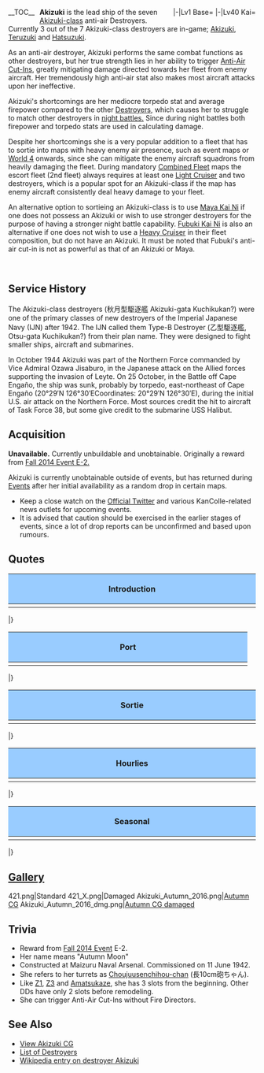 <div style="float:left; margin-right: 10px;">
__TOC__
</div>

<div style="float:right; margin-left: 10px;">
<div style="text-align:center;">
<div style="display:inline-block;">
<tabber>
|-|Lv1 Base= <!--{{KanmusuInfo|ID=221}}-->
|-|Lv40 Kai= <!--{{KanmusuInfo|ID=221a}}-->
</tabber>
</div>
</div>
</div>

'''Akizuki''' is the lead ship of the seven [[:Category:Akizuki_Class|Akizuki-class]] anti-air Destroyers. Currently 3 out of the 7 Akizuki-class destroyers are in-game; [[Akizuki]], [[Teruzuki]] and [[Hatsuzuki]].

As an anti-air destroyer, Akizuki performs the same combat functions as other destroyers, but her true strength lies in her ability to trigger [[Aerial_Combat#Anti-Air_Cut-In|Anti-Air Cut-Ins]], greatly mitigating damage directed towards her fleet from enemy aircraft. Her tremendously high anti-air stat also makes most aircraft attacks upon her ineffective.

Akizuki's shortcomings are her mediocre torpedo stat and average firepower compared to the other [[Destroyers]], which causes her to struggle to match other destroyers in [[Combat/Night_Battle|night battles.]] Since during night battles both firepower and torpedo stats are used in calculating damage.

Despite her shortcomings she is a very popular addition to a fleet that has to sortie into maps with heavy enemy air presence, such as event maps or [[World 4]] onwards, since she can mitigate the enemy aircraft squadrons from heavily damaging the fleet. During mandatory [[Combined Fleet]] maps the escort fleet (2nd fleet) always requires at least one [[Light Cruiser]] and two destroyers, which is a popular spot for an Akizuki-class if the map has enemy aircraft consistently deal heavy damage to your fleet.

An alternative option to sortieing an Akizuki-class is to use [[Maya| Maya Kai Ni]] if one does not possess an Akizuki or wish to use stronger destroyers for the purpose of having a stronger night battle capability. [[Fubuki|Fubuki Kai Ni]] is also an alternative if one does not wish to use a [[Heavy Cruiser]] in their fleet composition, but do not have an Akizuki. It must be noted that Fubuki's anti-air cut-in is not as powerful as that of an Akizuki or Maya.

<div style="clear: both;">&nbsp;</div>

==Service History==
''{{Main|Wikipedia:Japanese destroyer Akizuki|l1=Japanese destroyer Akizuki in Wikipedia}}''

The Akizuki-class destroyers (秋月型駆逐艦 Akizuki-gata Kuchikukan?) were one of the primary classes of new destroyers of the Imperial Japanese Navy (IJN) after 1942. The IJN called them Type-B Destroyer (乙型駆逐艦, Otsu-gata Kuchikukan?) from their plan name. They were designed to fight smaller ships, aircraft and submarines.

In October 1944 Akizuki was part of the Northern Force commanded by Vice Admiral Ozawa Jisaburo, in the Japanese attack on the Allied forces supporting the invasion of Leyte. On 25 October, in the Battle off Cape Engaño, the ship was sunk, probably by torpedo, east-northeast of Cape Engaño (20°29′N 126°30′ECoordinates: 20°29′N 126°30′E), during the initial U.S. air attack on the Northern Force. Most sources credit the hit to aircraft of Task Force 38, but some give credit to the submarine USS Halibut.

==Acquisition==
'''Unavailable.''' Currently unbuildable and unobtainable. Originally a reward from [[Fall_2014_Event#E-2:_.E7.AC.AC.E4.BA.8C.E6.AC.A1.E6.B8.BE.E4.BD.9C.E6.88.A6|Fall 2014 Event E-2.]]

Akizuki is currently unobtainable outside of events, but has returned during [[Events]] after her initial availability as a random drop in certain maps.
*Keep a close watch on the [https://twitter.com/kancolle_staff Official Twitter] and various KanColle-related news outlets for upcoming events.
*It is advised that caution should be exercised in the earlier stages of events, since a lot of drop reports can be unconfirmed and based upon rumours.

==Quotes==
{| class="wikitable" align="center" style="width:100%;font-size:14px;line-height:22px;margin:0;"
!style="width: 10%; text-align: center; background-color:#99CCFF" |Introduction
|-
|{{ShipquoteHeader}}
|{{ShipquoteKai
|scenario = Introduction
|origin = 秋月型防空駆逐艦、一番艦、秋月。
ここに推参致しました。お任せください！
|translation = Akizuki-class anti-air destroyer, first ship, Akizuki.
I'm reporting in here. Please leave it to me!
|audio = Akizuki-Introduction.ogg
}}
|{{ShipquoteKai
|scenario = Library
|origin = 艦隊防空のために建造された乙型一等駆逐艦、秋月型駆逐艦一番艦、秋月です。
4基8門の長10ｃｍ砲と高射装置を備えた防空艦として、寮艦の初月らと共に第61駆逐隊を編成しました。頑張ります！
|translation = Designed for the fleet's anti-air, Type-B first class destroyer, Akizuki-class 1st destroyer, Akizuki.
As an anti-air ship equipped with 4x 8-barrel Long 10cm guns and anti-aircraft fire director, along with Hatsuzuki and the others, we formed the 61st DesDiv. I'll do my best!
|audio = Akizuki-Library_Info.ogg
}}
|} <references/>
|}

{| class="wikitable mw-collapsible mw-collapsed" align="center" style="width:100%;font-size:14px;line-height:22px;margin:0;"
!style="width: 10%; text-align: center; background-color:#99CCFF" |Port
|-
|{{ShipquoteHeader}}
|{{ShipquoteKai
|scenario = Secretary 1
|origin = 秋月、推参します！
|translation = Akizuki, reporting in!
|audio = Akizuki-Secretary_1.ogg
}}
|{{ShipquoteKai
|scenario =  Secretary 2
|origin = この秋月の長10cm砲と高射装置。この力で、艦隊をきっとお守りします！
|translation = My long 10cm guns and anti-aircraft fire director. With this power, I'll definitely protect the fleet!
|audio = Akizuki-Secretary_2.ogg
}}
|{{ShipquoteKai
|scenario =  Secretary 2 (Kai)
|origin = 増設された高射装置と長10cm砲。秋月の本当の力…これで、艦隊をお守りします！（改）
|translation = The added anti-aircraft fire director and long 10cm guns. Akizuki's real power... with this, I'll protect the fleet!
|audio = Akizuki-Secretary_2_Kai.ogg
}}
{{ShipquoteKai
| scenario    =Secretary 3
| origin      =長10cm砲ちゃん、あんまり暴れないでぇ！ あら、あらら？ 提…督？ ああっ、失礼致しました！
| translation =Choujuusenchihou-chan, don't struggle! Eh, huh? Ad...miral? Ahh! Please excuse me!
| audio       =Akizuki-Secretary_3.ogg
}}
{{ShipquoteKai
| scenario    =Secretary (Idle)
| origin      =長10cmよし、高射装置よし、酸素魚雷、よし…よし！ 万全ね、大丈夫！ えっと、あとは…
| translation =Long 10cm, check! Anti-aircraft fire director, check! Oxygen torpedoes, check... alright! Everything's perfect! Umm, next is...
| audio       =Akizuki-Secretary_%28Idle%29.ogg
}}
{{ShipquoteKai
| scenario    =Wedding
| origin      =司令、秋月をお呼びでしょうか？　あの、対空戦に不備が？　そうではなくって？　では、翔鶴さんになにか？　でもなくって？　…ほぁ、もしかして、これ…あ、ありがとうございます！
| translation =Commander, did you call me? Um, was my anti-air inadequate? That's not it? Then does it have to do with Shoukaku-san? Not that either? ...Howaa~, could this be... T-thank you very much!
| audio       =Akizuki-Wedding_Line.ogg
}}
{{ShipquoteKai
| scenario    =Secretary (Married)
| origin      =司令、いつもお疲れ様です。この秋月が、艦隊と司令をお護りします。だ、大丈夫！
| translation =Commander, thanks as always. This Akizuki will protect the fleet, and you. Yeah, it's alright!
| audio       =Akizuki-Secretary_%28Married%29.ogg
}}
{{ShipquoteKai
| scenario    =Show player's Score
| origin      =そうですね。艦隊の今を知ることは、大事です！
| translation =That's true. It's important to know what the fleet knows!
| audio       =Akizuki-Show_Player%27s_Score.ogg
}}
{{ShipquoteKai
| scenario    =Joining a fleet
| origin      =防空駆逐艦、秋月。出撃致します！
| translation =Anti-air destroyer, Akizuki. Prepared to sortie.
| audio       =Akizuki-Joining_A_Fleet.ogg
}}
{{ShipquoteKai
| scenario    =Equipment 1
| origin      =ありがとうございます！よい装備…
| translation =Thank you! It's good equipment...
| audio       =Akizuki-Equipment_1.ogg
}}
{{ShipquoteKai
| scenario    =Equipment 2
| origin      =これなら敵機動部隊にも負けません！
| translation =With this, I won't lose to the enemy fleet!
| audio       =Akizuki-Equipment_2.ogg
}}
{{ShipquoteKai
| scenario    =Equipment 3
| origin      =やらせません！
| translation =I won't let them!
| audio       =Akizuki-Equipment_3.ogg
}}
{{ShipquoteKai
| scenario    =Supply
| origin      =補給、ありがとうございます！
| translation =Thank you for the supplies!
| audio       =Akizuki-Supply.ogg
}}
{{ShipquoteKai
| scenario    =Supply (Kai)
| origin      =大切な補給物資、ありがとうございます！
| translation =Thank you for the important supply materials!
| audio       =Akizuki-Supply_Kai.ogg
}}
{{ShipquoteKai
| scenario    =Docking (Minor)
| origin      =す、少しだけ、お休みを…
| translation =J-just for a bit, I'll take a break...
| audio       =Akizuki-Docking_Minor.ogg
}}
{{ShipquoteKai
| scenario    =Docking (Major)
| origin      =高射装置も、しっかり装備しなくちゃ…
| translation =My anti-air fire director too, I need to firmly attach it...
| audio       =Akizuki-Docking_Moderate.ogg
}}
{{ShipquoteKai
| scenario    =Construction
| origin      =新造艦が生まれたみたいですね！
| translation =It seems like a new ship was born!
| audio       =Akizuki-Construction.ogg
}}
|} <references/>
|}

{| class="wikitable mw-collapsible mw-collapsed" align="center" style="width:100%;font-size:14px;line-height:22px;margin:0;"
!style="width: 10%; text-align: center; background-color:#99CCFF" |Sortie
|-
|{{ShipquoteHeader}}
|{{ShipquoteKai
| scenario    =Starting a sortie
| origin      =第61駆逐隊、直ちに抜錨。出撃です！
| translation =61st DesDiv, setting sail immediately. Setting off!
| audio       =Akizuki-Starting_A_Sortie.ogg
}}
{{ShipquoteKai
| scenario    =Return from sortie
| origin      =艦隊が無事帰投しました。皆さん、お疲れです！
| translation =The fleet has safely returned. Everyone, good work!
| audio       =Akizuki-Return_From_Sortie.ogg
}}
{{ShipquoteKai
| scenario    =Battle start
| origin      =さあ、始めましょう。撃ち方、始め！
| translation =Now, shall we begin? Begin firing!
| audio       =Akizuki-Battle_Start.ogg
}}
{{ShipquoteKai
| scenario    =Attack
| origin      =この秋月が健在な限り、やらせはしません！
| translation =While this Akizuki still has strength, I won't let you!
| audio       =Akizuki-Attack.ogg
}}
{{ShipquoteKai
| scenario    =Night Battle
| origin      =秋月の夜戦、お見せしましょうか。
| translation =Akizuki's night battle, shall I show it to you?
| audio       =Akizuki-Night_Battle.ogg
}}
{{ShipquoteKai
| scenario    =Night attack
| origin      =弾幕が薄い…ような気がします。弾幕です！
| translation =I feel like... the barrage is light. Barrage!
| audio       =Akizuki-Night_Attack.ogg
}}
{{ShipquoteKai
| scenario    =MVP
| origin      =秋月、艦隊をお守りしました。大丈夫、次もきっと、大丈夫です！
| translation =Akizuki protected the fleet. It's alright, next time, too, will be alright!
| audio       =Akizuki-MVP.ogg
}}
{{ShipquoteKai
| scenario    =Minor Damage 1
| origin      =くっ！まだ行けます！
| translation =Kugh! I can still go on!
| audio       =Akizuki-Minor_Damage_1.ogg
}}
{{ShipquoteKai
| scenario    =Minor Damage 2
| origin      =魚雷の誘爆を防いで！ 大丈夫！
| translation =Defending against torpedo attack! It's alright!
| audio       =Akizuki-Minor_Damage_2.ogg
}}
{{ShipquoteKai
| scenario    =≥Moderate Damage
| origin      =まだ…まだ、沈みません！艦隊の防空を…私はっ！
| translation =Not yet... I won't sink yet! The fleet's anti-air... I will-!
| audio       =Akizuki-Moderate_Damage.ogg
}}
{{ShipquoteKai
| scenario    =≥Moderate Damage (Kai)
| origin      =被弾！？ 魚雷を全て放棄して、誘爆を防いで！ まだ……まだ大丈夫！
| translation =Hit!? Abandon all torpedoes, prevent detonation!... not yet... I can keep going! 
| audio       =Akizuki-Moderate_Damage_Kai.ogg
}}
{{ShipquoteKai
| scenario    =Sunk
| origin      =翔鶴さんも…大鳳さんも…健在？　ふぅ…、大丈夫…艦隊は…だいじょう…ぶ…
| translation =Shoukaku-san... Taihou-san... are you well? Ugh... , alright... the fleet is... alri...ght...
| audio       =Akizuki-Sunk.ogg
}}
|} <references/>
|}

{| class="wikitable mw-collapsible mw-collapsed" align="center" style="width:100%;font-size:14px;line-height:22px;"
!style="width: 10%; text-align: center; background-color:#99CCFF" |Hourlies
|-
|{{ShipquoteHeader}}
|{{ShipquoteKai
|scenario = 0000
|origin = 司令、この秋月が、時刻を報告します。現在時刻、〇〇〇〇、です！
|translation = Commander, Akizuki will report the time. The current time is 0000!
|audio = Akizuki-00.ogg
}}
|{{ShipquoteKai
|scenario = 0100
|origin = 〇一〇〇をご報告します。こんな形でよろしいでしょうか、司令？
|translation = 	The 0100 report. Is this the right way, Commander?
|audio = Akizuki-01.ogg
}}
|{{ShipquoteKai
|scenario = 0200
|origin = 〇二〇〇です。今夜は月が…月が綺麗ですね、司令。ん、司令？
|translation = 0200. The moon tonight... the moon sure is beautiful, commander. Eh, commander? <ref> A reference to an anecdotal incident where Meiji era writer Natsume Sōseki, during his time as an English teacher, suggested to his students that the English phrase "I love you" be translated as "The moon is beautiful" (月が綺麗ですね). </ref>
|audio = Akizuki-02.ogg
}}
|{{ShipquoteKai
|scenario = 0300
|origin = 〇三〇〇です、司令。この時間はとても静かですね。本当に静かです…
|translation = 0300, Commander. It's very quiet at this time. It's really quiet...
|audio = Akizuki-03.ogg
}}
|{{ShipquoteKai
|scenario = 0400
|origin = 〇四〇〇です。司令、眠くはありませんか？　濃い目のお茶、入れましょう。
|translation = 	0400. Commander, are you not tired?　Let's have some strong tea.
|audio = Akizuki-04.ogg
}}
|{{ShipquoteKai
|scenario = 0500
|origin = 〇五〇〇となりました、司令。はい。秋月、総員起こしの準備、了解です！
|translation = It is now 0500. Commander. Yes. Akizuki, prepared to wake everyone, roger!
|audio = Akizuki-05.ogg
}}
|{{ShipquoteKai
|scenario = 0600
|origin = 〇六〇〇です。おはようございます、司令。はい、気持ちのよい朝ですね♪
|translation = 0600. Good morning, Commander. Yes, it is a nice morning♪
|audio = Akizuki-06.ogg
}}
|{{ShipquoteKai
|scenario = 0700
|origin = 〇七〇〇です。司令、朝食の用意、こちらです。簡単で…すいません
|translation = 0700. Commander, I'm preparing breakfast over here. I'm sorry that it's... simple.
|audio = Akizuki-07.ogg
}}
|{{ShipquoteKai
|scenario = 0800
|origin = 〇八〇〇。第六一駆逐隊、出撃準備、完了です。いつでも抜錨、出来ます！
|translation = 0800. 61st DesDiv, sortie preparations complete. We can set sail at any time!
|audio = Akizuki-08.ogg
}}
|{{ShipquoteKai
|scenario = 0900
|origin = 〇九〇〇です。護衛する主力艦は戦艦？　空母ですか？　お任せください♪
|translation = 0900. The capital ship of the escort is a battleship? Carrier? Leave it to me!
|audio = Akizuki-09.ogg
}}
|{{ShipquoteKai
|scenario = 1000
|origin = 一〇〇〇をご報告します。司令、演習もしっかりこなしていきたいですね
|translation = It's the 1000 report. Commander, I wish to properly complete the exercises as well.
|audio = Akizuki-10.ogg
}}
|{{ShipquoteKai
|scenario = 1100
|origin = 一一〇〇です。司令、お昼はどうなさいますか？　秋月がご用意しましょうか？
|translation = 1100. Commander, what will you have for lunch? Shall I prepare it for you?
|audio = Akizuki-11.ogg
}}
|{{ShipquoteKai
|scenario = 1200
|origin = 一二〇〇です。司令、握り飯と沢庵のお昼です。あ…簡単で、すいません…
|translation = 	1200. Commander, lunch is rice balls and pickled radish. Ah, sorry that it's simple...
|audio = Akizuki-12.ogg
}}
|{{ShipquoteKai
|scenario = 1300
|origin = 一三〇〇となりました。司令、すいません。夕食は豪華に頑張りますから！
|translation = It is now 1300. Commander, I apologize. I'll try my best to prepare a wonderful dinner!
|audio = Akizuki-13.ogg
}}
|{{ShipquoteKai
|scenario = 1400
|origin = 一四〇〇です。初月、元気かなぁ…あ、司令。午後も頑張りましょう！
|translation = 1400. I wonder how Hatsuzuki is... Ah, Commander. Let's do our best in the afternoon too!
|audio = Akizuki-14.ogg
}}
|{{ShipquoteKai
|scenario = 1500
|origin = 一五〇〇です。あ、はい。明石さんにもとってもお世話になりました。
|translation = 1500. Ah, yes. I've been in the care of Akashi-san
|audio = Akizuki-15.ogg
}}
|{{ShipquoteKai
|scenario = 1600
|origin = 一六〇〇です。はい、後部にも高射装置を付けましたから、もう万全です！
|translation = 1600. Yes, I've attached an anti-air fire director on the stern as well. It's perfect!
|audio = Akizuki-16.ogg
}}
|{{ShipquoteKai
|scenario = 1700
|origin = 一七〇〇をご報告します。日も落ちますから、対空警戒もここまでですね。
|translation = It's the 1700 report. The sun is setting, so the anti-aircraft watch is ending.
|audio = Akizuki-17.ogg
}}
|{{ShipquoteKai
|scenario = 1800
|origin = 一八〇〇となりました。はい、夕食の準備、秋月、豪華に頑張ります！
|translation = It is now 1800. Yes, Akizuki will do her best to prepare a wonderful dinner!
|audio = Akizuki-18.ogg
}}
|{{ShipquoteKai
|scenario = 1900
|origin = 一九〇〇です！　熱々の麦飯、沢庵、そして牛缶に、お味噌汁も♪　どう？
|translation = 1900! Piping hot barley and rice, pickled radish, also canned beef, and miso soup♪ How is it?
|audio = Akizuki-19.ogg
}}
|{{ShipquoteKai
|scenario = 2000
|origin = 二〇〇〇。はい、秋月、今日はすこし奮発してしまいました。どうでした？
|translation = 2000. Yes, today, I pushed myself a bit extra. How was I?
|audio = Akizuki-20.ogg
}}
|{{ShipquoteKai
|scenario = 2100
|origin = 二一〇〇です。え、涼月ですか？　はい、自慢の妹です。ええ！
|translation = 2100. Eh, Suzutsuki? Yes, she's a little sister I'm proud of. Ei!
|audio = Akizuki-21.ogg
}}
|{{ShipquoteKai
|scenario = 2200
|origin = 二二〇〇。あ、翔鶴さん、瑞鶴さん。お疲れ様です。はい、大丈夫です！
|translation = 2200. Ah, Shoukaku-san, Zuikaku-san. Good work. Yes, I'm alright!
|audio = Akizuki-22.ogg
}}
|{{ShipquoteKai
|scenario = 2300
|origin = 二三〇〇。少し、緊張しました。はぁ…司令、本日も大変お疲れ様でした。
|translation = 2300. I was a bit nervous. Haa... Commander, very good work today.
|audio = Akizuki-23.ogg
}}
|} <references/>
|}

{| class="wikitable mw-collapsible mw-collapsed" align="center" style="width:100%;font-size:14px;line-height:22px;"
!style="width: 10%; text-align: center; background-color:#99CCFF" |Seasonal
|-
|{{ShipquoteHeader}}
|{{ShipquoteKai
|scenario = [[Seasonal/Christmas_2014|Christmas 2014]]
|origin = メリー・クリスマスです、指令！秋月、七面鳥を焼いたんですよ。あっ！だめっ！何で？！
|translation = Merry Christmas, Commander! I roasted a turkey...oh! I shouldn't have? Why?!
|audio = Akizuki_christmas2014.ogg
}}
|{{ShipquoteKai
|scenario = [[Seasonal/New_Year_2015|New Year 2015]]
|origin = あけましておめでとうございます。司令！本年も、どうぞよろしくお願い致します！
|translation = Happy New Year. Commander, please treat me well this year too!
|audio = Akizuki_2015newyear.ogg
}}
|{{ShipquoteKai
|scenario = [[Seasonal/Second_Anniversary|Second Anniversary]]
|origin = 二周年おめでとうございます司令！これからも秋月、艦隊防空がんばります！
|translation = Congratulations on two years, Commander! From here on, too, Akizuki will do her best for the fleet!
|audio = ?.ogg
}}
|{{ShipquoteKai
|scenario = [[Seasonal/Third_Anniversary|Third Anniversary]]
|origin = あーけーど……？司令、あーけーどって何ですか？……ふむふむ。秋月、勉強になります！
|translation = Arcade? Commander, what is an arcade? Hmm, Hmm. Akizuki has found this most informative!
|audio = ?.ogg
}}
|}
|}

==[[Akizuki/Gallery|Gallery]]==
<gallery>
421.png|Standard
421_X.png|Damaged
Akizuki_Autumn_2016.png|[[Seasonal/Autumn_2016|Autumn CG]]
Akizuki_Autumn_2016_dmg.png|[[Seasonal/Autumn_2016|Autumn CG damaged]]
</gallery>

==Trivia==
* Reward from [[Fall 2014 Event]] E-2.
* Her name means "Autumn Moon"
* Constructed at Maizuru Naval Arsenal. Commissioned on 11 June 1942.
* She refers to her turrets as [[10cm Twin High-angle Mount + Anti-Aircraft Fire Director|Choujuusenchihou-chan]] (長10cm砲ちゃん).
* Like [[Z1]], [[Z3]] and [[Amatsukaze]], she has 3 slots from the beginning. Other DDs have only 2 slots before remodeling.
* She can trigger Anti-Air Cut-Ins without Fire Directors.

==See Also==
*[[Akizuki/Gallery|View Akizuki CG]]
*[[EliteDD|List of Destroyers]]
*[[wikipedia:Japanese_destroyer_Akizuki|Wikipedia entry on destroyer Akizuki]]
<!--{{Shiplist}}-->